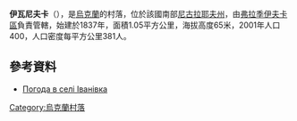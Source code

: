 {{coord|47|44|30|N|30|41|37|E|scale:100000|display=title}}

'''伊瓦尼夫卡'''（{{lang-uk|Іванівка}}），是[[烏克蘭|烏克蘭]]的村落，位於該國南部[[尼古拉耶夫州|尼古拉耶夫州]]，由[[弗拉季伊夫卡區|弗拉季伊夫卡區]]負責管轄，始建於1837年，面積1.05平方公里，海拔高度65米，2001年人口400，人口密度每平方公里381人。

==參考資料==
* [http://weather.in.ua/ua/nikolaevskaja/9274 Погода в селі Іванівка] {{Wayback|url=http://weather.in.ua/ua/nikolaevskaja/9274 |date=20160606113535 }}

{{Ukraine-geo-stub}}
[[Category:烏克蘭村落|Category:烏克蘭村落]]